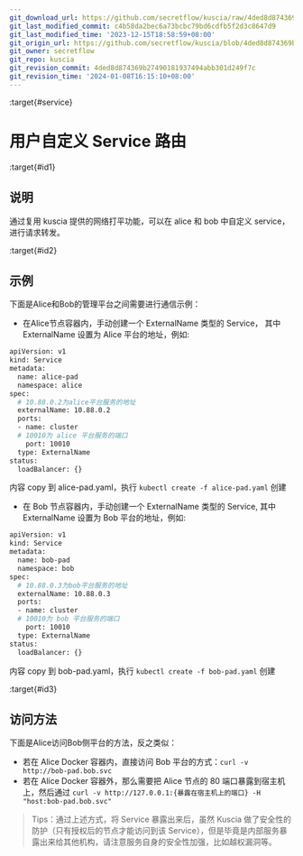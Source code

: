 ```yaml
---
git_download_url: https://github.com/secretflow/kuscia/raw/4ded8d874369b27490181937494abb301d249f7c/docs/reference/troubleshoot/userdefinedserviceroute.md
git_last_modified_commit: c4b58da2bec6a73bcbc79bd6cdfb5f2d3c8647d9
git_last_modified_time: '2023-12-15T18:58:59+08:00'
git_origin_url: https://github.com/secretflow/kuscia/blob/4ded8d874369b27490181937494abb301d249f7c/docs/reference/troubleshoot/userdefinedserviceroute.md
git_owner: secretflow
git_repo: kuscia
git_revision_commit: 4ded8d874369b27490181937494abb301d249f7c
git_revision_time: '2024-01-08T16:15:10+08:00'
---
```


:target{#service}

# 用户自定义 Service 路由

:target{#id1}

## 说明

通过复用 kuscia 提供的网络打平功能，可以在 alice 和 bob 中自定义 service，进行请求转发。

:target{#id2}

## 示例

下面是Alice和Bob的管理平台之间需要进行通信示例：

- 在Alice节点容器内，手动创建一个 ExternalName 类型的 Service， 其中 ExternalName 设置为 Alice 平台的地址，例如:

```bash
apiVersion: v1
kind: Service
metadata:
  name: alice-pad
  namespace: alice
spec:
  # 10.88.0.2为alice平台服务的地址
  externalName: 10.88.0.2
  ports:
  - name: cluster
  # 10010为 alice 平台服务的端口
    port: 10010
  type: ExternalName
status:
  loadBalancer: {}
```

内容 copy 到 alice-pad.yaml，执行 `kubectl create -f alice-pad.yaml` 创建

- 在 Bob 节点容器内，手动创建一个 ExternalName 类型的 Service, 其中 ExternalName 设置为 Bob 平台的地址，例如:

```bash
apiVersion: v1
kind: Service
metadata:
  name: bob-pad
  namespace: bob
spec:
  # 10.88.0.3为bob平台服务的地址
  externalName: 10.88.0.3
  ports:
  - name: cluster
  # 10010为 bob 平台服务的端口
    port: 10010
  type: ExternalName
status:
  loadBalancer: {}
```

内容 copy 到 bob-pad.yaml，执行 `kubectl create -f bob-pad.yaml` 创建

:target{#id3}

## 访问方法

下面是Alice访问Bob侧平台的方法，反之类似：

- 若在 Alice Docker 容器内，直接访问 Bob 平台的方式：`curl -v http://bob-pad.bob.svc`
- 若在 Alice Docker 容器外，那么需要把 Alice 节点的 80 端口暴露到宿主机上，然后通过 `curl -v http://127.0.0.1:{暴露在宿主机上的端口} -H "host:bob-pad.bob.svc"`

> Tips：通过上述方式，将 Service 暴露出来后，虽然 Kuscia 做了安全性的防护（只有授权后的节点才能访问到该 Service），但是毕竟是内部服务暴露出来给其他机构，请注意服务自身的安全性加强，比如越权漏洞等。
